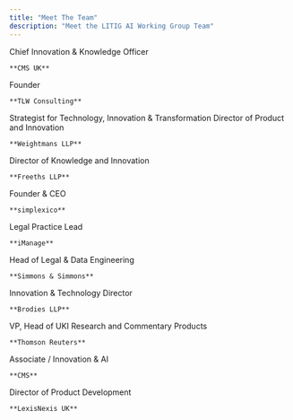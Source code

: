 ```yaml
---
title: "Meet The Team"
description: "Meet the LITIG AI Working Group Team"
---
```




<CardGroup cols={3}>
  <Card title="John Craske" href="https://www.linkedin.com/in/johncraske/" img="https://media.licdn.com/dms/image/v2/D4E03AQEjbZUAZFuXtg/profile-displayphoto-shrink_400_400/profile-displayphoto-shrink_400_400/0/1687289236279?e=1746057600&v=beta&t=mGUseamWUOBIxKrQZW_yE8slZf7s_0bWcvRIloPj9uA">
    Chief Innovation & Knowledge Officer

    **CMS UK**
  </Card>

  <Card title="Tara Waters" href="https://www.linkedin.com/in/tlwaters/" img="https://media.licdn.com/dms/image/v2/D4E03AQEd9UTOQZuKBw/profile-displayphoto-shrink_400_400/profile-displayphoto-shrink_400_400/0/1727702794632?e=1746057600&v=beta&t=o0YsBzu5kD1aAei_5nPK50hZF7K7vfRwb2XCWPDs6Y8">
    Founder

    **TLW Consulting**
  </Card>

  <Card title="Jo Owen" href="https://www.linkedin.com/in/jseowen/" img="https://media.licdn.com/dms/image/v2/D4E03AQGlWHUnXS6w-w/profile-displayphoto-shrink_400_400/profile-displayphoto-shrink_400_400/0/1704308872167?e=1746057600&v=beta&t=0ZukjOFH4o_j6V12ml83O7vq8Y5V2rrzJYondULsFZU">
    Strategist for Technology, Innovation & Transformation
  </Card>

  <Card title="Dr Catriona Wolfenden" href="https://www.linkedin.com/in/dr-catriona-wolfenden-weightmans/" img="https://media.licdn.com/dms/image/v2/D4E03AQHNz8h2Di3YOQ/profile-displayphoto-shrink_400_400/profile-displayphoto-shrink_400_400/0/1689104440997?e=1746057600&v=beta&t=ejzsa0YOpH6I_FDpO11tfTOuicpyzr3VrRyGkCDToi8">
    Director of Product and Innovation

    **Weightmans LLP**
  </Card>

  <Card title="Nick Pryor" href="https://www.linkedin.com/in/nickpryorlaw/" img="https://media.licdn.com/dms/image/v2/D4E03AQH6XlfzAfcM2Q/profile-displayphoto-shrink_400_400/profile-displayphoto-shrink_400_400/0/1726847445124?e=1746057600&v=beta&t=5Hr20mNEb02AicOLUrH7p3-YxmZNh1EXMxfl9Xcmpks">
    Director of Knowledge and Innovation

    **Freeths LLP**
  </Card>

  <Card title="Uwais Iqbal" href="https://www.linkedin.com/in/uwaisiqbal/" img="https://media.licdn.com/dms/image/v2/D4E03AQFxz7-EMgUILg/profile-displayphoto-shrink_400_400/profile-displayphoto-shrink_400_400/0/1720180139632?e=1746057600&v=beta&t=2_iboTln6j5bGRO56oKN2X0EXLNWcW-aEXcMogu_TBI">
    Founder & CEO

    **simplexico**
  </Card>

  <Card title="Jenny Hotchin" href="https://www.linkedin.com/in/jennyhotchin/" img="https://media.licdn.com/dms/image/v2/C4D03AQEms3O0ER54-w/profile-displayphoto-shrink_400_400/profile-displayphoto-shrink_400_400/0/1585575157453?e=1746057600&v=beta&t=O9hFt6wgxfNHycukPvoOP4qiiZYlBNV1dD1P4QoQsdc">
    Legal Practice Lead

    **iManage**
  </Card>

  <Card title="David Wood" href="https://www.linkedin.com/in/davidwoodlawtech/" img="https://media.licdn.com/dms/image/v2/C4E03AQGuBp_BIB3Idg/profile-displayphoto-shrink_800_800/profile-displayphoto-shrink_800_800/0/1654504535653?e=1746057600&v=beta&t=3TlDWDkxxYBGcpRkoivQXSC1qblUNoWjQYpZveFIwEA">
    Head of Legal & Data Engineering

    **Simmons & Simmons**
  </Card>

  <Card title="Damien Behan" href="https://www.linkedin.com/in/damienpbehan/" img="https://media.licdn.com/dms/image/v2/D4E03AQFkGyFhpdUJsw/profile-displayphoto-shrink_800_800/profile-displayphoto-shrink_800_800/0/1674917965334?e=1746057600&v=beta&t=r5iIPCfYmy1KvMIixnmK_uCjx2yCKMSrE0exPpSdObI">
    Innovation & Technology Director

    **Brodies LLP**
  </Card>

  <Card title="Andrew Buckley" href="https://www.linkedin.com/in/andrew-buckley-52296424/" img="data:image/gif;base64,R0lGODlhAQABAIAAAAAAAP///yH5BAEAAAAALAAAAAABAAEAAAIBRAA7">
    VP, Head of UKI Research and Commentary Products

    **Thomson Reuters**
  </Card>

  <Card title="Gideon Green" href="https://www.linkedin.com/in/gideongreen/" img="https://media.licdn.com/dms/image/v2/D4E03AQF4cxWOoegz-w/profile-displayphoto-shrink_400_400/profile-displayphoto-shrink_400_400/0/1687871708524?e=1746057600&v=beta&t=YX_OYwjofRy2h0WPjt93NfUX2U-sCJ5Oi0s-rLbJ8Q0">
    Associate / Innovation & AI

    **CMS**
  </Card>

  <Card title="Karen Waldron" href="https://www.linkedin.com/in/karenawaldron/" img="https://media.licdn.com/dms/image/v2/D4E03AQEXz92sKAr-Hw/profile-displayphoto-shrink_400_400/profile-displayphoto-shrink_400_400/0/1723812699274?e=1746057600&v=beta&t=jLTTuFclOf2rRo_6jlDem3Y43ELynnm28Wfh_jlhPW4">
    Director of Product Development

    **LexisNexis UK**
  </Card>
</CardGroup>